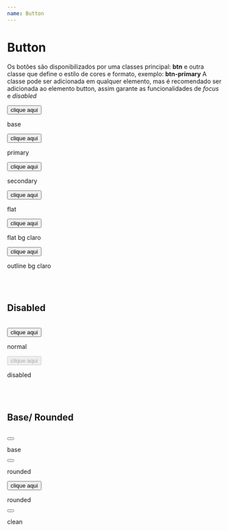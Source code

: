 ```yaml
---
name: Button
---
```



# Button

Os botões são disponibilizados por uma classes principal: **btn** e outra classe que define o estilo de cores e formato, exemplo: **btn-primary**
A classe pode ser adicionada em qualquer elemento, mas é recomendado ser adicionada ao elemento button, assim garante as funcionalidades de _focus_ e _disabled_

<Playground>
  <div className="tw-flex tw-gap-3 tw-items-end">
    <div className="tw-flex tw-flex-col tw-items-center">
      <button className="tw-btn">clique aqui</button>
      <p className="tw-body3">base</p>
    </div>
    <div className="tw-flex tw-flex-col tw-items-center">
      <button className="tw-btn tw-btn-primary">clique aqui</button>
      <p className="tw-body3">primary</p>
    </div>
    <div className="tw-flex tw-flex-col tw-items-center">
      <button className="tw-btn tw-btn-secondary">clique aqui</button>
      <p className="tw-body3">secondary</p>
    </div>
    <div className="tw-flex tw-flex-col tw-items-center">
      <button className="tw-btn tw-btn-flat">clique aqui</button>
      <p className="tw-body3">flat</p>
    </div>
    <div className="tw-flex tw-flex-col tw-items-center tw-bg-white tw-p-1 tw-rounded">
      <button className="tw-btn tw-btn-flat">clique aqui</button>
      <p className="tw-body3 tw-text-black">flat bg claro</p>
    </div>
    <div className="tw-flex tw-flex-col tw-items-center tw-bg-white tw-p-1 tw-rounded">
      <button className="tw-btn tw-btn-outline">clique aqui</button>
      <p className="tw-body3 tw-text-black">outline bg claro</p>
    </div>
  </div>
</Playground>

<br />
<br />

## Disabled

<br />

<Playground>
  <div className="tw-flex tw-gap-3">
    <div className="tw-flex tw-flex-col tw-items-center">
      <button className="tw-btn tw-btn-primary">clique aqui</button>
      <p className="tw-body3">normal</p>
    </div>
    <div className="tw-flex tw-flex-col tw-items-center">
      <button className="tw-btn tw-btn-primary" disabled>
        clique aqui
      </button>
      <p className="tw-body3">disabled</p>
    </div>
  </div>
</Playground>

<br />
<br />

## Base/ Rounded

<br />

<Playground>
  <div className="tw-flex tw-gap-3 tw-items-end">
    <div className="tw-flex tw-flex-col tw-items-center">
      <button className="tw-btn">
        <span className="tw-i-close"></span>
      </button>
      <p className="tw-body3">base</p>
    </div>
    <div className="tw-flex tw-flex-col tw-items-center">
      <button className="tw-btn tw-btn-primary tw-btn-rounded">
        <span className="tw-i-settings"></span>
      </button>
      <p className="tw-body3">rounded</p>
    </div>
    <div className="tw-flex tw-flex-col tw-items-center">
      <button className="tw-btn tw-btn-secondary tw-btn-rounded">clique aqui</button>
      <p className="tw-body3">rounded</p>
    </div>
    <div className="tw-flex tw-flex-col tw-items-center">
      <button className="tw-btn tw-btn-clean tw-btn-rounded">
        <span className="tw-i-close"></span>
      </button>
      <p className="tw-body3">clean</p>
    </div>
  </div>
</Playground>

